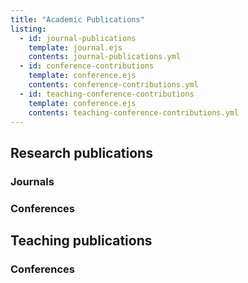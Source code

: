 ```yaml
---
title: "Academic Publications"
listing: 
  - id: journal-publications
    template: journal.ejs
    contents: journal-publications.yml
  - id: conference-contributions
    template: conference.ejs
    contents: conference-contributions.yml
  - id: teaching-conference-contributions
    template: conference.ejs
    contents: teaching-conference-contributions.yml
---
```


## Research publications

### Journals

::: {#journal-publications}
:::

### Conferences

::: {#conference-contributions}
:::


## Teaching publications

### Conferences

::: {#teaching-conference-contributions}
:::
